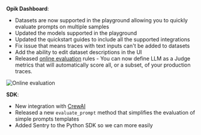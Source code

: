 **Opik Dashboard**:

- Datasets are now supported in the playground allowing you to quickly evaluate prompts on multiple samples
- Updated the models supported in the playground
- Updated the quickstart guides to include all the supported integrations
- Fix issue that means traces with text inputs can't be added to datasets
- Add the ability to edit dataset descriptions in the UI
- Released [online evaluation](/production/rules) rules - You can now define LLM as a Judge metrics that will automatically score all, or a subset, of your production traces.

![Online evaluation](/img/changelog/2025-01-13/online_evaluation.gif)

**SDK**:

- New integration with [CrewAI](/tracing/integrations/crewai)
- Released a new `evaluate_prompt` method that simplifies the evaluation of simple prompts templates
- Added Sentry to the Python SDK so we can more easily
